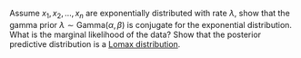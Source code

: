 Assume $x_{1}, x_{2}, \ldots, x_{n}$ are exponentially distributed with rate $\lambda$, show that the gamma prior $\lambda \sim \text{Gamma}(\alpha,\beta)$ is conjugate for the exponential distribution. What is the marginal likelihood of the data? Show that the posterior predictive distribution is a [Lomax distribution](https://en.wikipedia.org/wiki/Lomax_distribution).